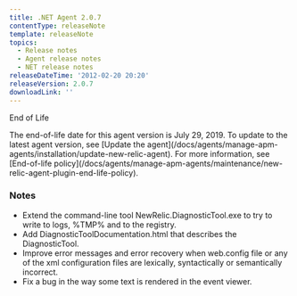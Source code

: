 ```yaml
---
title: .NET Agent 2.0.7
contentType: releaseNote
template: releaseNote
topics:
  - Release notes
  - Agent release notes
  - NET release notes
releaseDateTime: '2012-02-20 20:20'
releaseVersion: 2.0.7
downloadLink: ''
---
```


End of Life

<Callout variant="important">
  The end-of-life date for this agent version is July 29, 2019. To update to the latest agent version, see [Update the agent](/docs/agents/manage-apm-agents/installation/update-new-relic-agent). For more information, see [End-of-life policy](/docs/agents/manage-apm-agents/maintenance/new-relic-agent-plugin-end-life-policy).
</Callout>

### Notes

* Extend the command-line tool NewRelic.DiagnosticTool.exe to try to write to logs, %TMP% and to the registry.
* Add DiagnosticToolDocumentation.html that describes the DiagnosticTool.
* Improve error messages and error recovery when web.config file or any of the xml configuration files are lexically, syntactically or semantically incorrect.
* Fix a bug in the way some text is rendered in the event viewer.
